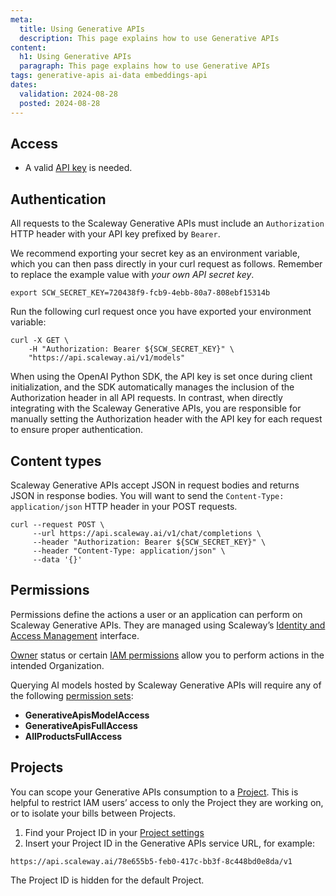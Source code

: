 ```yaml
---
meta:
  title: Using Generative APIs
  description: This page explains how to use Generative APIs
content:
  h1: Using Generative APIs
  paragraph: This page explains how to use Generative APIs
tags: generative-apis ai-data embeddings-api
dates:
  validation: 2024-08-28
  posted: 2024-08-28
---
```


## Access

- A valid [API key](/identity-and-access-management/iam/how-to/create-api-keys/) is needed.

## Authentication

All requests to the Scaleway Generative APIs must include an `Authorization` HTTP header with your API key prefixed by `Bearer`.

We recommend exporting your secret key as an environment variable, which you can then pass directly in your curl request as follows. Remember to replace the example value with *your own API secret key*.

```
export SCW_SECRET_KEY=720438f9-fcb9-4ebb-80a7-808ebf15314b
```

Run the following curl request once you have exported your environment variable:

```
curl -X GET \
    -H "Authorization: Bearer ${SCW_SECRET_KEY}" \
    "https://api.scaleway.ai/v1/models"
```

When using the OpenAI Python SDK, the API key is set once during client initialization, and the SDK automatically manages the inclusion of the Authorization header in all API requests. 
In contrast, when directly integrating with the Scaleway Generative APIs, you are responsible for manually setting the Authorization header with the API key for each request to ensure proper authentication.

## Content types

Scaleway Generative APIs accept JSON in request bodies and returns JSON in response bodies. 
You will want to send the `Content-Type: application/json` HTTP header in your POST requests.

```
curl --request POST \
     --url https://api.scaleway.ai/v1/chat/completions \
     --header "Authorization: Bearer ${SCW_SECRET_KEY}" \
     --header "Content-Type: application/json" \
     --data '{}'
```

## Permissions

Permissions define the actions a user or an application can perform on Scaleway Generative APIs. They are managed using Scaleway’s [Identity and Access Management](/identity-and-access-management/iam/quickstart/) interface.

[Owner](/identity-and-access-management/iam/concepts/#owner) status or certain [IAM permissions](/identity-and-access-management/iam/concepts/#permission) allow you to perform actions in the intended Organization.

Querying AI models hosted by Scaleway Generative APIs will require any of the following [permission sets](/identity-and-access-management/iam/concepts/#permission-set):

- **GenerativeApisModelAccess**
- **GenerativeApisFullAccess**
- **AllProductsFullAccess**

## Projects

You can scope your Generative APIs consumption to a [Project](identity-and-access-management/iam/concepts/#project). This is helpful to restrict IAM users’ access to only the Project they are working on, or to isolate your bills between Projects.

1. Find your Project ID in your [Project settings](https://console.scaleway.com/project/settings)
2. Insert your Project ID in the Generative APIs service URL, for example:

```
https://api.scaleway.ai/78e655b5-feb0-417c-bb3f-8c448bd0e8da/v1
```

The Project ID is hidden for the default Project.




